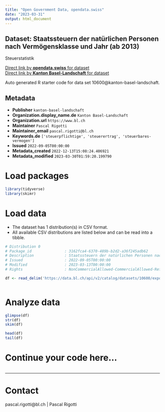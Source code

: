 ```yaml
---
title: "Open Government Data, opendata.swiss"
date: "2023-03-31"
output: html_document
---
```


## Dataset: Staatssteuern der natürlichen Personen nach Vermögensklasse und Jahr (ab 2013)

Steuerstatistik

[Direct link by **opendata.swiss** for dataset](https://opendata.swiss/de/dataset/staatssteuern-der-naturlichen-personen-nach-vermogensklasse-und-jahr-ab-2013)<br>
[Direct link by **Kanton Basel-Landschaft** for dataset](https://data.bl.ch/explore/dataset/10600/)

Auto generated R starter code for data set 10600@kanton-basel-landschaft.

## Metadata

- **Publisher** `kanton-basel-landschaft`
- **Organization.display_name.de** `Kanton Basel-Landschaft`
- **Organization.url** `https://www.bl.ch`
- **Maintainer** `Pascal Rigotti`
- **Maintainer_email** `pascal.rigotti@bl.ch`
- **Keywords.de** `['steuerpflichtige', 'steuerertrag', 'steuerbares-vermogen']`
- **Issued** `2022-09-05T00:00:00`
- **Metadata_created** `2022-12-13T15:08:24.406921`
- **Metadata_modified** `2023-03-30T01:59:20.199790`


# Load packages

```r

library(tidyverse)
library(skimr)

```

# Load data

-   The dataset has 1 distribution(s) in CSV format.
-   All available CSV distributions are listed below and can be read into a tibble.

```r

# Distribution 0
# Package_id               : 3162fca4-6370-489b-b2d2-a36f245adb62
# Description              : Staatssteuern der natürlichen Personen nach Vermögensklasse und Jahr (ab 2013) (csv)
# Issued                   : 2022-09-05T00:00:00
# Modified                 : 2023-03-13T00:00:00
# Rights                   : NonCommercialAllowed-CommercialAllowed-ReferenceRequired

df <- read_delim('https://data.bl.ch/api/v2/catalog/datasets/10600/exports/csv')



```

# Analyze data

```r

glimpse(df)
str(df)
skim(df)

head(df)
tail(df)

```

# Continue your code here...

```r

```

------------------------------------------------------------------------

# Contact

pascal.rigotti@bl.ch | Pascal Rigotti
